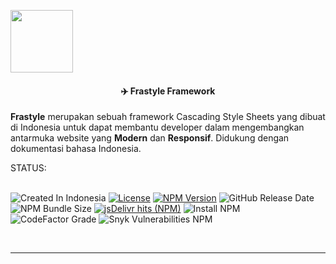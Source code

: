 <p className="text-center my-1"><img width="100"src="https://raw.githubusercontent.com/bagasnur/frastyle-resource/main/branding/frastyle-icon.png" /></p>

<h4 align="center">✈️ Frastyle Framework</h4>

<p> <b>Frastyle</b> merupakan sebuah framework Cascading Style Sheets yang dibuat di Indonesia untuk dapat membantu developer dalam mengembangkan antarmuka website yang <b>Modern</b> dan <b>Responsif</b>. Didukung dengan dokumentasi bahasa Indonesia. </p>

<div>
STATUS:

<br />
<br />

![Created In Indonesia](https://img.shields.io/badge/created%20in-Indonesia-red?style=for-the-badge)
[![License](https://img.shields.io/github/license/frastyle/frastyle-css?style=for-the-badge)](https://github.com/frastyle/frastyle-css/blob/main/LICENSE)
[![NPM Version](https://img.shields.io/npm/v/frastyle-css?style=for-the-badge)](https://www.npmjs.com/package/frastyle-css)
![GitHub Release Date](https://img.shields.io/github/release-date/frastyle/frastyle-css?label=release&style=for-the-badge)
![NPM Bundle Size](https://img.shields.io/bundlephobia/min/frastyle-css?style=for-the-badge)
[![jsDelivr hits (NPM)](https://img.shields.io/jsdelivr/npm/hy/frastyle-css?color=orange&style=for-the-badge)]()
![Install NPM](https://img.shields.io/npm/dt/frastyle-css?style=for-the-badge)
![CodeFactor Grade](https://img.shields.io/codefactor/grade/github/frastyle/frastyle-css?style=for-the-badge)
![Snyk Vulnerabilities NPM](https://img.shields.io/snyk/vulnerabilities/npm/frastyle-css?style=for-the-badge)

</div>

<br />

****
